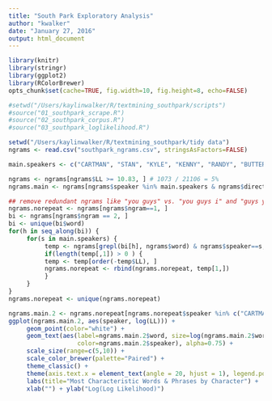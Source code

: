 ```yaml
---
title: "South Park Exploratory Analysis"
author: "kwalker"
date: "January 27, 2016"
output: html_document
---
```


```r
library(knitr)
library(stringr)
library(ggplot2)
library(RColorBrewer)
opts_chunk$set(cache=TRUE, fig.width=10, fig.height=8, echo=FALSE)
```


```r
#setwd("/Users/kaylinwalker/R/textmining_southpark/scripts")
#source("01_southpark_scrape.R") 
#source("02_southpark_corpus.R") 
#source("03_southpark_loglikelihood.R") 

setwd("/Users/kaylinwalker/R/textmining_southpark/tidy data")
ngrams <- read.csv("southpark_ngrams.csv", stringsAsFactors=FALSE)

main.speakers <- c("CARTMAN", "STAN", "KYLE", "KENNY", "RANDY", "BUTTERS", "MR..GARRISON")

ngrams <- ngrams[ngrams$LL >= 10.83, ] # 1073 / 21106 = 5%
ngrams.main <- ngrams[ngrams$speaker %in% main.speakers & ngrams$direction=="HIGH", ]

## remove redundant ngrams like "you guys" vs. "you guys i" and "guys you guys"
ngrams.norepeat <- ngrams[ngrams$ngram==1, ]
bi <- ngrams[ngrams$ngram == 2, ]
bi <- unique(bi$word)
for(h in seq_along(bi)) {
     for(s in main.speakers) {
          temp <- ngrams[grepl(bi[h], ngrams$word) & ngrams$speaker==s, ]
          if(length(temp[,1]) > 0 ) {
          temp <- temp[order(-temp$LL), ]          
          ngrams.norepeat <- rbind(ngrams.norepeat, temp[1,])
          }
     }
}
ngrams.norepeat <- unique(ngrams.norepeat)

ngrams.main.2 <- ngrams.norepeat[ngrams.norepeat$speaker %in% c("CARTMAN", "STAN", "KYLE", "KENNY")  & ngrams.norepeat$direction=="HIGH", ]
ggplot(ngrams.main.2, aes(speaker, log(LL))) + 
     geom_point(color="white") + 
     geom_text(aes(label=ngrams.main.2$word, size=log(ngrams.main.2$word.total), 
                   color=ngrams.main.2$speaker), alpha=0.75) + 
     scale_size(range=c(5,10)) +
     scale_color_brewer(palette="Paired") +
     theme_classic() + 
     theme(axis.text.x = element_text(angle = 20, hjust = 1), legend.position=1) + 
     labs(title="Most Characteristic Words & Phrases by Character") + 
     xlab("") + ylab("Log(Log Likelihood)")

```



